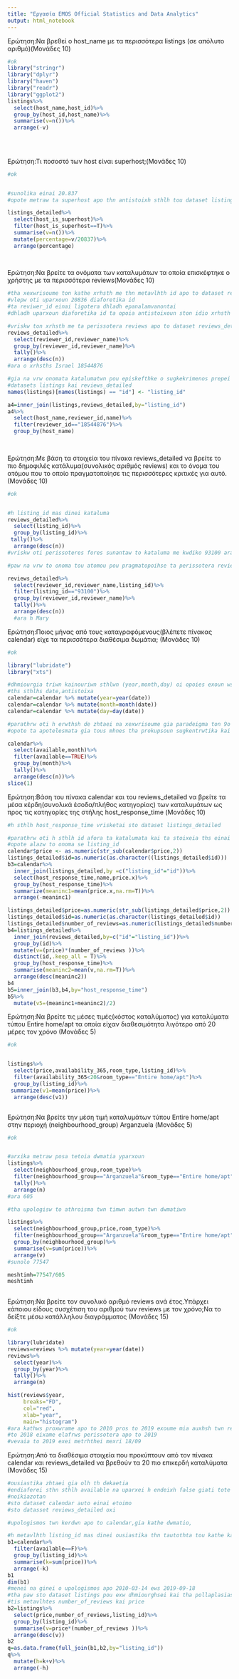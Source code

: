 ```yaml
---
title: "Εργασία EMOS Official Statistics and Data Analytics"
output: html_notebook
---
```


 
Ερώτηση:Να βρεθεί ο host_name με τα περισσότερα listings (σε απόλυτο αριθμό)(Μονάδες 10)
```r

#ok
library("stringr")
library("dplyr")  
library("haven")
library("readr")
library("ggplot2")
listings%>%
  select(host_name,host_id)%>%
  group_by(host_id,host_name)%>%
  summarise(v=n())%>%
  arrange(-v)
  
  
  

```

Ερώτηση:Τι ποσοστό των host είναι superhost;(Μονάδες 10)
```r
#ok


#sunolika einai 20.837
#opote metraw ta superhost apo thn antistoixh sthlh tou dataset listings_detailed kai diairw me #20837

listings_detailed%>%
  select(host_is_superhost)%>%
  filter(host_is_superhost==T)%>%
  summarise(v=n())%>%
  mutate(percentage=v/20837)%>%
  arrange(percentage)
  
  

```

Ερώτηση:Nα βρείτε τα ονόματα των καταλυμάτων τα οποία επισκέφτηκε ο χρήστης με τα περισσότερα reviews(Μονάδες 10)
```r
#tha xexwrisoume ton kathe xrhsth me thn metavlhth id apo to dataset reviews_detailed
#vlepw oti uparxoun 20836 diaforetika id
#ta reviwer_id einai ligotera dhladh epanalamvanontai
#dhladh uparxoun diaforetika id ta opoia antistoixoun ston idio xrhsth

#vriskw ton xrhsth me ta perissotera reviews apo to dataset reviews_detailed
reviews_detailed%>%
  select(reviewer_id,reviewer_name)%>%
  group_by(reviewer_id,reviewer_name)%>%
  tally()%>%
  arrange(desc(n))
#ara o xrhsths Israel 18544876

#gia na vrw onomata katalumatwn pou episkefthke o sugkekrimenos prepei na kanw sunenwsh twn
#datasets listings kai reviews_detailed
names(listings)[names(listings) == "id"] <- "listing_id"

a4=inner_join(listings,reviews_detailed,by="listing_id")
a4%>%
  select(host_name,reviewer_id,name)%>%
  filter(reviewer_id=="18544876")%>%
  group_by(host_name)
  
  
```

Ερώτηση:Με βάση τα στοιχεία του πίνακα reviews_detailed να βρείτε το πιο δημοφιλές κατάλυμα(συνολικός αριθμός reviews) και το όνομα του ατόμου που το οποίο πραγματοποίησε τις περισσότερες κριτικές για αυτό. (Μονάδες 10)
```r

#ok


#h listing_id mas dinei kataluma
reviews_detailed%>%
  select(listing_id)%>%
  group_by(listing_id)%>%
 tally()%>%
  arrange(desc(n))
#vriskw oti perissoteres fores sunantaw to kataluma me kwdiko 93100 ara exei kai ta perissotera #reviews

#paw na vrw to onoma tou atomou pou pragmatopoihse ta perissotera reviews gia to 93100

reviews_detailed%>%
  select(reviewer_id,reviewer_name,listing_id)%>%
  filter(listing_id=="93100")%>%
  group_by(reviewer_id,reviewer_name)%>%
  tally()%>%
  arrange(desc(n))
  #ara h Mary
```


Ερώτηση:Ποιος μήνας από τους καταγραφόμενους(βλέπετε πίνακας calendar) είχε τα περισσότερα διαθέσιμα δωμάτια; (Μονάδες 10)
```r
#ok

library("lubridate")
library("xts")

#dhmiourgia triwn kainouriwn sthlwn (year,month,day) oi opoies exoun ws stoixeia to xrono,mhna,mera
#ths sthlhs date,antistoixa
calendar=calendar %>% mutate(year=year(date))
calendar=calendar %>% mutate(month=month(date))
calendar=calendar %>% mutate(day=day(date))

#parathrw oti h erwthsh de zhtaei na xexwrisoume gia paradeigma ton 9o tou 2019 apo ton 9o tou 2020
#opote ta apotelesmata gia tous mhnes tha prokupsoun sugkentrwtika kai gia ta duo eth

calendar%>%
  select(available,month)%>%
  filter(available==TRUE)%>%
  group_by(month)%>%
  tally()%>%
  arrange(desc(n))%>%
slice(1)
```

Ερώτηση:Βάση του πίνακα calendar και του reviews_detailed να βρείτε τα μέσα κέρδη(συνολικά έσοδα/πλήθος κατηγορίας) των καταλυμάτων ως προς τις κατηγορίες της στήλης host_response_time (Μονάδες 10)
```r
#h sthlh host_response_time vrisketai sto dataset listings_detailed

#parathrw oti h sthlh id afora ta katalumata kai ta stoixeia ths einai auta pou exei kai h #listing_id tou reviews_detailed
#opote alazw to onoma se listing_id
calendar$price <- as.numeric(str_sub(calendar$price,2))
listings_detailed$id=as.numeric(as.character((listings_detailed$id)))
b3=calendar%>% 
  inner_join(listings_detailed,by =c("listing_id"="id"))%>%
  select(host_response_time,name,price.x)%>%
  group_by(host_response_time)%>%
  summarize(meaninc1=mean(price.x,na.rm=T))%>%
  arrange(-meaninc1)

listings_detailed$price=as.numeric(str_sub(listings_detailed$price,2))
listings_detailed$id=as.numeric(as.character(listings_detailed$id))
listings_detailed$number_of_reviews=as.numeric(listings_detailed$number_of_reviews)
b4=listings_detailed%>%
  inner_join(reviews_detailed,by=c("id"="listing_id"))%>%
  group_by(id)%>%
  mutate(v=(price)*(number_of_reviews ))%>%
  distinct(id,.keep_all = T)%>%
  group_by(host_response_time)%>%
  summarise(meaninc2=mean(v,na.rm=T))%>%
  arrange(desc(meaninc2))
b4
b5=inner_join(b3,b4,by="host_response_time")
b5%>%
  mutate(v5=(meaninc1+meaninc2)/2)
```

Ερώτηση:Να βρείτε τις μέσες τιμές(κόστος καταλύματος) για καταλύματα τύπου Entire home/apt τα οποία είχαν διαθεσιμότητα λιγότερο από 20 μέρες τον χρόνο (Μονάδες 5)
```r
#ok


listings%>%
  select(price,availability_365,room_type,listing_id)%>%
  filter(availability_365<20&room_type=="Entire home/apt")%>%
  group_by(listing_id)%>%
 summarize(v1=mean(price))%>%
  arrange(desc(v1))



```

Ερώτηση:Να βρείτε την μέση τιμή καταλυμάτων τύπου Entire home/apt στην περιοχή (neighbourhood_group) Arganzuela (Μονάδες 5)
```r

#ok


#arxika metraw posa tetoia dwmatia yparxoun
listings%>%
  select(neighbourhood_group,room_type)%>%
  filter(neighbourhood_group=="Arganzuela"&room_type=="Entire home/apt")%>%
  tally()%>%
  arrange(n)
#ara 605

#tha upologisw to athroisma twn timwn autwn twn dwmatiwn

listings%>%
  select(neighbourhood_group,price,room_type)%>%
  filter(neighbourhood_group=="Arganzuela"&room_type=="Entire home/apt")%>%
  group_by(neighbourhood_group)%>%
  summarise(v=sum(price))%>%
  arrange(v)
#sunolo 77547

meshtimh=77547/605
meshtimh
  
```

Ερώτηση:Να βρείτε τον συνολικό αριθμό reviews ανά έτος.Υπάρχει κάποιου είδους συσχέτιση του αριθμού των reviews με τον χρόνο;Να το δείξτε μέσω κατάλληλου διαγράμματος (Μονάδες 15)
```r
#ok

library(lubridate)
reviews=reviews %>% mutate(year=year(date))
reviews%>%
  select(year)%>%
  group_by(year)%>%
  tally()%>%
  arrange(n)

hist(reviews$year,
     breaks="FD",
     col="red",
     xlab="year",
     main="histogram")
#ara kathws proxwrame apo to 2010 pros to 2019 exoume mia auxhsh twn reviews me exairesh oti
#to 2018 eixame elafrws perissotera apo to 2019
#vevaia to 2019 exei metrhthei mexri 18/09
```

Ερώτηση:Από τα διαθέσιμα στοιχεία που προκύπτουν από τον πίνακα calendar και reviews_detailed να βρεθούν τα 20 πιο επικερδή καταλύματα (Μονάδες 15)
```r
#ousiastika zhtaei gia olh th dekaetia
#endiaferei sthn sthlh available na uparxei h endeixh false giati tote shmainei oti to spiti
#noikiazotan
#sto dataset calendar auto einai etoimo
#sto datasset reviews_detailed oxi

#upologismos twn kerdwn apo to calendar,gia kathe dwmatio,

#h metavlhth listing_id mas dinei ousiastika thn tautothta tou kathe katalumatos
b1=calendar%>%
  filter(available==F)%>%
  group_by(listing_id)%>%
  summarise(k=sum(price))%>%
  arrange(-k)
b1
dim(b1)
#menei na ginei o upologismos apo 2010-03-14 ews 2019-09-18
#tha paw sto dataset listings pou exw dhmiourghsei kai tha pollaplasiasw gia kathe listing id 
#tis metavlhtes number_of_reviews kai price
b2=listings%>%
  select(price,number_of_reviews,listing_id)%>%
  group_by(listing_id)%>%
  summarise(v=price*(number_of_reviews ))%>%
  arrange(desc(v))
b2
q=as.data.frame(full_join(b1,b2,by="listing_id"))
q%>%
  mutate(h=k+v)%>%
  arrange(-h)

```

